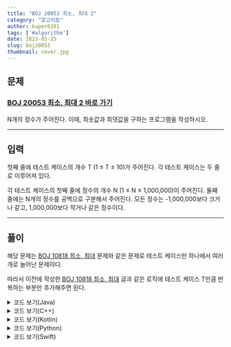 ---
title: "BOJ 20053 최소, 최대 2"
category: "알고리즘"
author: kuper0201
tags: ['#algorithm']
date: 2023-05-25
slug: boj20053
thumbnail: cover.jpg
---

## 문제

### <a href="https://boj.kr/20053" target="_blank">BOJ 20053 최소, 최대 2 바로 가기</a>

N개의 정수가 주어진다. 이때, 최솟값과 최댓값을 구하는 프로그램을 작성하시오.

---

## 입력

첫째 줄에 테스트 케이스의 개수 T (1 ≤ T ≤ 10)가 주어진다. 각 테스트 케이스는 두 줄로 이루어져 있다.

각 테스트 케이스의 첫째 줄에 정수의 개수 N (1 ≤ N ≤ 1,000,000)이 주어진다. 둘째 줄에는 N개의 정수를 공백으로 구분해서 주어진다. 모든 정수는 -1,000,000보다 크거나 같고, 1,000,000보다 작거나 같은 정수이다.

---

## 풀이

해당 문제는 <a href="https://boj.kr/10818" target="_blank">BOJ 10818 최소, 최대</a> 문제와 같은 문제로 테스트 케이스만 하나에서 여러개로 늘어난 문제이다.

따라서 이전에 작성한 <a href="https://jeong-jun.su/boj10818" target="_blank">BOJ 10818 최소, 최대</a> 글과 같은 로직에 테스트 케이스 T만큼 반복하는 부분만 추가해주면 된다.

<details markdown="1">
<summary>코드 보기(Java)</summary>

```javascript
import java.io.*;

class Main {
    public static void main(String[] args) throws IOException {
        BufferedReader br = new BufferedReader(new InputStreamReader(System.in));
        StringBuilder sb = new StringBuilder();

        int T = Integer.parseInt(br.readLine()); // 테스트 케이스 개수 입력
        for(int i = 0; i < T; i++) {
            int min = 1000000, max = -1000000; // 최솟값과 최댓값 초기화
            int N = Integer.parseInt(br.readLine()); // 정수의 개수 입력
            String[] s = br.readLine().split(" "); // N개의 정수 입력
            for (int k = 0; k < N; k++) {
                int num = Integer.parseInt(s[k]);
                min = (num < min) ? num : min; // 최솟값 판별
                max = (num < max) ? max : num; // 최댓값 판별
            }
            
            sb.append(min +" " +max +"\n");
        }

        System.out.println(sb);
    }
}
```
</details>

<details markdown="1">
<summary>코드 보기(C++)</summary>

```cpp
#include <iostream>
#include <string>

#define fastio ios_base::sync_with_stdio(false); cin.tie(nullptr); cout.tie(nullptr)
#define endl '\n'

using namespace std;

int main() {
    fastio;

    int T, N, num;
    cin >> T; // 테스트 케이스 개수 입력
    for(int i = 0; i < T; i++) {
        int min = 1000000, max = -1000000; // 최솟값과 최댓값 초기화
        cin >> N; // 정수의 개수 입력
        for (int k = 0; k < N; k++) {
            cin >> num; // 정수 입력
            min = (num < min) ? num : min; // 최솟값 판별
            max = (num < max) ? max : num; // 최댓값 판별
        }
        
        cout << min << " " << max << endl;
    }
    
    return 0;
}
```
</details>

<details markdown="1">
<summary>코드 보기(Kotlin)</summary>

```javascript
fun main(args: Array<String>) = with(System.`in`.bufferedReader()) {
    var T = readLine().toInt() // 테스트 케이스 개수 입력
    
    for (i in 0 until T) {
        // 최솟값과 최댓값 초기화
        var min = 1000000
        var max = -1000000

        var N = readLine().toInt() // 정수의 개수 입력
        var s = readLine().split(" ")
        for(j in 0 until N) {
            var num = s[j].toInt() // 정수 입력
            if(num < min) { // 최솟값 판별
                min = num
            }
        
            if(num > max) { // 최댓값 판별
                max = num
            } 
        }
        
        println(min.toString() +" " +max.toString())
    }
}
```
</details>

<details markdown="1">
<summary>코드 보기(Python)</summary>

```python
from sys import stdin

def main():
    T = int(stdin.readline()) # 테스트 케이스 개수 입력
    for i in range(0, T):
        # 최솟값과 최댓값 초기화
        min = 1000000
        max = -1000000

        # 정수의 개수 입력
        N = int(stdin.readline())
        s = stdin.readline().split(' ')
        for j in range(0, N):
            num = int(s[j])
            if num < min:
                min = num

            if num > max:
                max = num

        print(str(min) + " " + str(max))

if __name__ == "__main__":
    main()
```
</details>

<details markdown="1">
<summary>코드 보기(Swift)</summary>

Swift의 경우에는 빠른 입출력을 따로 지원하는 함수가 없으므로 표준 입력을 사용해야 한다.

하지만 표준 입력은 버퍼링으로 인해 시간 초과가 발생하게 된다.

따라서 표준 입력 스트림을 파일 핸들을 이용하여 접근하는 방식으로 구현해야 한다.

빠른 입력을 구현한 클래스인 FileIO 클래스는 rarebook92님의 블로그 중 <a href="https://velog.io/@rarebook92/백준은-Swift에게-관대해라" target="_blank">백준은 Swift 시간초과에 관대해줘라</a>라는 글에서 발췌하여 일부 수정하여 사용하였다.

```cpp
import Foundation

final class FileIO {
    private let buffer: Data
    private var index: Int = 0
    
    init(fileHandle: FileHandle = FileHandle.standardInput) {
        self.buffer = try! fileHandle.readToEnd()! // 인덱스 범위 넘어가는 것 방지
    }
    
    @inline(__always) private func read() -> UInt8 {
        defer {
            index += 1
        }
        guard index < buffer.count else { return 0 }
        
        return buffer[index]
    }
    
    @inline(__always) func readInt() -> Int {
        var sum = 0
        var now = read()
        var isPositive = true
        
        while now == 10 || now == 32 { now = read() } // 공백과 줄바꿈 무시
        if now == 45 { isPositive.toggle(); now = read() } // 음수 처리
        while now >= 48, now <= 57 {
            sum = sum * 10 + Int(now-48)
            now = read()
        }
        
        return sum * (isPositive ? 1:-1)
    }
}

func main() {
    var sb = ""
    var fio = FileIO()
    
    var T = fio.readInt() // 테스트 케이스 개수 입력
    for i in 0..<T {
        // 최솟값과 최댓값 초기화
        var min = 1000000
        var max = -1000000
        
        var N = fio.readInt() // 정수의 개수 입력
        for j in 0..<N {
            var num = fio.readInt() // 정수 입력
            if(num < min) { // 최솟값 판별
                min = num
            }
            
            if(num > max) { // 최댓값 판별
                max = num
            }
        }
        
        sb.write(String(min))
        sb.write(" ")
        sb.write(String(max))
        sb.write("\n")
    }
    
    print(sb)
}

main()
```
</details>
